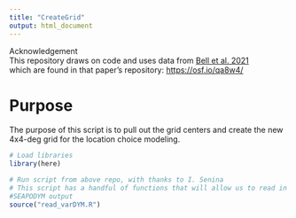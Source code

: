 ```yaml
---
title: "CreateGrid"
output: html_document
---
```


| Acknowledgement
| This repository draws on code and uses data from [Bell et al. 2021](https://doi.org/10.1038/s41893-021-00745-z)
| which are found in that paper's repository: <https://osf.io/qa8w4/>

# Purpose
The purpose of this script is to pull out the grid centers and create the new
4x4-deg grid for the location choice modeling.

```r
# Load libraries
library(here)
```

```r
# Run script from above repo, with thanks to I. Senina
# This script has a handful of functions that will allow us to read in the 
#SEAPODYM output
source("read_varDYM.R")
```



